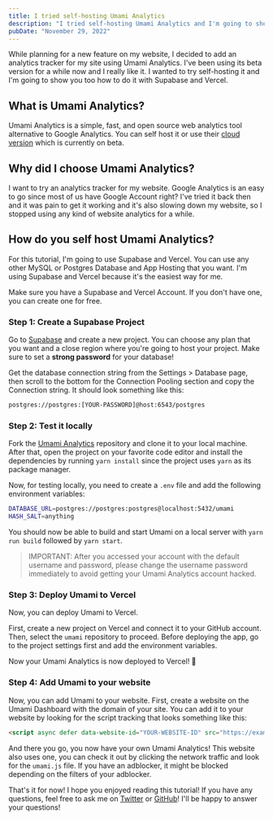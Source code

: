 ```yaml
---
title: I tried self-hosting Umami Analytics
description: "I tried self-hosting Umami Analytics and I'm going to show you how to do it with Supabase and Vercel."
pubDate: "November 29, 2022"
---
```


While planning for a new feature on my website, I decided to add an analytics tracker for my site using Umami Analytics. I've been using its beta version for a while now and I really like it. I wanted to try self-hosting it and I'm going to show you too how to do it with Supabase and Vercel.

## What is Umami Analytics?

Umami Analytics is a simple, fast, and open source web analytics tool alternative to Google Analytics. You can self host it or use their [cloud version](https://umami.is/pricing) which is currently on beta.

## Why did I choose Umami Analytics?

I want to try an analytics tracker for my website. Google Analytics is an easy to go since most of us have Google Account right? I've tried it back then and it was pain to get it working and it's also slowing down my website, so I stopped using any kind of website analytics for a while. 

## How do you self host Umami Analytics?
For this tutorial, I'm going to use Supabase and Vercel. You can use any other MySQL or Postgres Database and App Hosting that you want. I'm using Supabase and Vercel because it's the easiest way for me.

Make sure you have a Supabase and Vercel Account. If you don't have one, you can create one for free.

### Step 1: Create a Supabase Project
Go to [Supabase](https://supabase.io) and create a new project. You can choose any plan that you want and a close region where you're going to host your project. Make sure to set a **strong password** for your database!

<BlogImage src={CreateProject} alt="Create Project" />

Get the database connection string from the Settings > Database page, then scroll to the bottom for the Connection Pooling section and copy the Connection string. It should look something like this: 
```bash
postgres://postgres:[YOUR-PASSWORD]@host:6543/postgres
```

### Step 2: Test it locally
Fork the [Umami Analytics](https://github.com/umami-software/umami) repository and clone it to your local machine. After that, open the project on your favorite code editor and install the dependencies by running `yarn install` since the project uses `yarn` as its package manager.

Now, for testing locally, you need to create a `.env` file and add the following environment variables:

```bash
DATABASE_URL=postgres://postgres:postgres@localhost:5432/umami
HASH_SALT=anything
```

You should now be able to build and start Umami on a local server with `yarn run build` followed by `yarn start`.

> IMPORTANT: After you accessed your account with the default username and password, please change the username password immediately to avoid getting your Umami Analytics account hacked.

### Step 3: Deploy Umami to Vercel

Now, you can deploy Umami to Vercel.

First, create a new project on Vercel and connect it to your GitHub account. Then, select the `umami` repository to proceed. Before deploying the app, go to the project settings first and add the environment variables.

<BlogImage src={VercelEnv} alt="Vercel Environment Variables" />

Now your Umami Analytics is now deployed to Vercel! 🎉

### Step 4: Add Umami to your website

Now, you can add Umami to your website. First, create a website on the Umami Dashboard with the domain of your site. You can add it to your website by looking for the script tracking that looks something like this:

```html
<script async defer data-website-id="YOUR-WEBSITE-ID" src="https://example.com/umami.js"></script>
```

And there you go, you now have your own Umami Analytics! This website also uses one, you can check it out by clicking the network traffic and look for the `umami.js` file. If you have an adblocker, it might be blocked depending on the filters of your adblocker.

That's it for now! I hope you enjoyed reading this tutorial! If you have any questions, feel free to ask me on [Twitter](https://twitter.com/lancerossdev) or [GitHub](https://github.com/lancerossdev)! I'll be happy to answer your questions!

